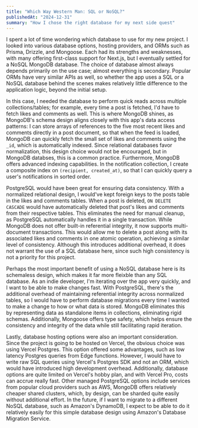 ```yaml
---
title: "Which Way Western Man: SQL or NoSQL?"
publishedAt: "2024-12-31"
summary: "How I chose the right database for my next side quest"
---
```


I spent a lot of time wondering which database to use for my new project. I
looked into various database options, hosting providers, and ORMs such as
Prisma, Drizzle, and Mongoose. Each had its strengths and weaknesses, with many
offering first-class support for Next.js, but I eventually settled for a NoSQL
MongoDB database. The choice of database almost always depends primarily on the
use case; almost everything is secondary. Popular ORMs have very similar APIs as
well, so whether the app uses a SQL or a NoSQL database behind the scenes makes
relatively little difference to the application logic, beyond the initial setup.

In this case, I needed the database to perform quick reads across multiple
collections/tables; for example, every time a post is fetched, I'd have to fetch
likes and comments as well. This is where MongoDB shines, as MongoDB's schema
design aligns closely with this app's data access patterns: I can store arrays
of references to the five most recent likes and comments directly in a post
document, so that when the feed is loaded, MongoDB can quickly fetch the small
set of likes and comments using the `_id`, which is automatically indexed. Since
relational databases favor normalization, this design choice would not be
encouraged, but in MongoDB databses, this is a common practice. Furthermore,
MongoDB offers advanced indexing capabilities. In the notification collection, I
create a composite index on `(recipient, created_at)`, so that I can quickly
query a user's notifications in sorted order.

PostgreSQL would have been great for ensuring data consistency. With a
normalized relational design, I would've kept foreign keys to the posts table in
the likes and comments tables. When a post is deleted, `ON DELETE CASCADE` would
have automatically deleted that post's likes and comments from their respective
tables. This eliminates the need for manual cleanup, as PostgreSQL automatically
handles it in a single transaction. While MongoDB does not offer built-in
referential integrity, it now supports multi-document transactions. This would
allow me to delete a post along with its associated likes and comments in one
atomic operation, achieving a similar level of consistency. Although this
introduces additional overhead, it does not warrant the use of a SQL database
here, since such high consistency is not a priority for this project.

Perhaps the most important benefit of using a NoSQL database here is its
schemaless design, which makes it far more fleixble than any SQL database. As an
indie developer, I'm iterating over the app very quickly, and I want to be able
to make changes fast. With PostgreSQL, there's the additional overhead of
maintaining referential integrity across normalized tables, so I would have to
perform database migrations every time I wanted to make a change to how or what
data is stored. MongoDB eliminates this by representing data as standalone items
in collections, eliminating rigid schemas. Additionally, Mongoose offers type
safety, which helps ensure the consistency and integrity of the data while still
facilitating rapid iteration.

Lastly, database hosting options were also an important consideration. Since the
project is going to be hosted on Vercel, the obvious choice was using Vercel
Postgres. This option offered some advantages, such as low latency Postgres
queries from Edge functions. However, I would have to write raw SQL queries
using Vercel's Postgres SDK and not an ORM, which would have introduced high
development overhead. Additionally, database options are quite limited on
Vercel's hobby plan, and with Vercel Pro, costs can accrue really fast. Other
managed PostgreSQL options include services from popular cloud providers such as
AWS, MongoDB offers relatively cheaper shared clusters, which, by design, can be
sharded quite easily without additional effort. In the future, if I want to
migrate to a different NoSQL database, such as Amazon's DynamoDB, I expect to be
able to do it relatively easily for this simple database design using Amazon's
Database Migration Service.
